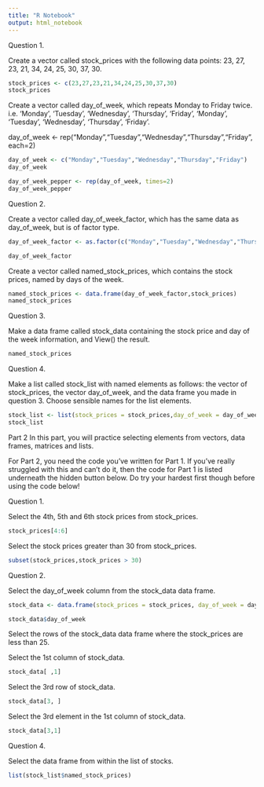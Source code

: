 ```yaml
---
title: "R Notebook"
output: html_notebook
---
```


Question 1.

Create a vector called stock_prices with the following data points: 23, 27, 23, 21, 34, 24, 25, 30, 37, 30.

```r
stock_prices <- c(23,27,23,21,34,24,25,30,37,30)
stock_prices
```


Create a vector called day_of_week, which repeats Monday to Friday twice. i.e. ‘Monday’, ‘Tuesday’, ‘Wednesday’, ‘Thursday’, ‘Friday’, ‘Monday’, ‘Tuesday’, ‘Wednesday’, ‘Thursday’, ‘Friday’.

day_of_week <- rep("Monday","Tuesday","Wednesday","Thursday","Friday", each=2)
```r
day_of_week <- c("Monday","Tuesday","Wednesday","Thursday","Friday")
day_of_week
```
```r
day_of_week_pepper <- rep(day_of_week, times=2)
day_of_week_pepper

```


Question 2.

Create a vector called day_of_week_factor, which has the same data as day_of_week, but is of factor type.

```r
day_of_week_factor <- as.factor(c("Monday","Tuesday","Wednesday","Thursday","Friday","Monday","Tuesday","Wednesday","Thursday","Friday"))

day_of_week_factor
```


Create a vector called named_stock_prices, which contains the stock prices, named by days of the week.

```r
named_stock_prices <- data.frame(day_of_week_factor,stock_prices)
named_stock_prices
```




Question 3.

Make a data frame called stock_data containing the stock price and day of the week information, and View() the result.


```r
named_stock_prices
```




Question 4.

Make a list called stock_list with named elements as follows: the vector of stock_prices, the vector day_of_week, and the data frame you made in question 3. Choose sensible names for the list elements.

```r
stock_list <- list(stock_prices = stock_prices,day_of_week = day_of_week,named_stock_prices = named_stock_prices)
stock_list
```
 Part 2
In this part, you will practice selecting elements from vectors, data frames, matrices and lists.

For Part 2, you need the code you’ve written for Part 1. If you’ve really struggled with this and can’t do it, then the code for Part 1 is listed underneath the hidden button below. Do try your hardest first though before using the code below!




Question 1.

Select the 4th, 5th and 6th stock prices from stock_prices.

```r

stock_prices[4:6]
```


Select the stock prices greater than 30 from stock_prices.

```r
subset(stock_prices,stock_prices > 30)
```


Question 2.

Select the day_of_week column from the stock_data data frame.


```r
stock_data <- data.frame(stock_prices = stock_prices, day_of_week = day_of_week)
```


```r
stock_data$day_of_week
```


Select the rows of the stock_data data frame where the stock_prices are less than 25.

Select the 1st column of stock_data.

```r
stock_data[ ,1]
```


Select the 3rd row of stock_data.

```r
stock_data[3, ]
```


Select the 3rd element in the 1st column of stock_data.

```r
stock_data[3,1]
```




Question 4.

Select the data frame from within the list of stocks.
```r
list(stock_list$named_stock_prices)
```

